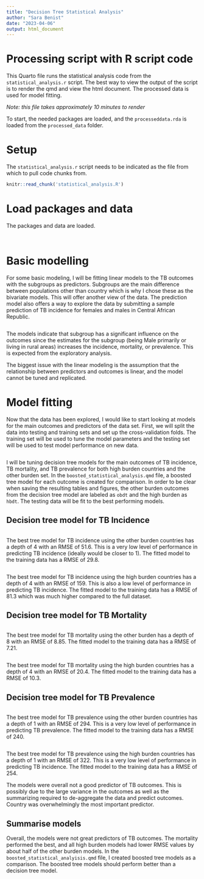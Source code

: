 ```yaml
---
title: "Decision Tree Statistical Analysis"
author: "Sara Benist"
date: "2023-04-06"
output: html_document
---
```


# Processing script with R script code

This Quarto file runs the statistical analysis code from the `statistical_analysis.r` script. The best way to view the output of the script is to render the qmd and view the html document. The processed data is used for model fitting.

*Note: this file takes approximately 10 minutes to render*

To start, the needed packages are loaded, and the `processeddata.rda` is loaded from the `processed_data` folder. 

# Setup
The `statistical_analysis.r` script needs to be indicated as the file from which to pull code chunks from. 
```r
knitr::read_chunk('statistical_analysis.R')
```

# Load packages and data
The packages and data are loaded.
```r
```

```r
```

# Basic modelling
For some basic modeling, I will be fitting linear models to the TB outcomes with the subgroups as predictors. Subgroups are the main difference between populations other than country which is why I chose these as the bivariate models. This will offer another view of the data. The prediction model also offers a way to explore the data by submitting a sample prediction of TB incidence for females and males in Central African Republic.
```r
```
The models indicate that subgroup has a significant influence on the outcomes since the estimates for the subgroup (being Male primarily or living in rural areas) increases the incidence, mortality, or prevalence. This is expected from the exploratory analysis. 

The biggest issue with the linear modeling is the assumption that the relationship between predictors and outcomes is linear, and the model cannot be tuned and replicated.

# Model fitting
Now that the data has been explored, I would like to start looking at models for the main outcomes and predictors of the data set. First, we will split the data into testing and training sets and set up the cross-validation folds. The training set will be used to tune the model parameters and the testing set will be used to test model performance on new data.

```r
```

I will be tuning decision tree models for the main outcomes of TB incidence, TB mortality, and TB prevalence for both high burden countries and the other burden set. In the `boosted_statistical_analysis.qmd` file, a boosted tree model for each outcome is created for comparison. In order to be clear when saving the resulting tables and figures, the other burden outcomes from the decision tree model are labeled as `obdt` and the high burden as `hbdt`. The testing data will be fit to the best performing models. 

## Decision tree model for TB Incidence
```r
```
The best tree model for TB incidence using the other burden countries has a depth of 4 with an RMSE of 51.6. This is a very low level of performance in predicting TB incidence (ideally would be closer to 1). The fitted model to the training data has a RMSE of 29.8.

```r
```
The best tree model for TB incidence using the high burden countries has a depth of 4 with an RMSE of 159. This is also a low level of performance in predicting TB incidence. The fitted model to the training data has a RMSE of 81.3 which was much higher compared to the full dataset. 

## Decision tree model for TB Mortality
```r
```
The best tree model for TB mortality using the other burden has a depth of 8 with an RMSE of 8.85. The fitted model to the training data has a RMSE of 7.21.

```r
```
The best tree model for TB mortality using the high burden countries has a depth of 4 with an RMSE of 20.4. The fitted model to the training data has a RMSE of 10.3.

## Decision tree model for TB Prevalence

```r
```
The best tree model for TB prevalence using the other burden countries has a depth of 1 with an RMSE of 294. This is a very low level of performance in predicting TB prevalence. The fitted model to the training data has a RMSE of 240.

```r
```
The best tree model for TB prevalence using the high burden countries has a depth of 1 with an RMSE of 322. This is a very low level of performance in predicting TB incidence. The fitted model to the training data has a RMSE of 254.

The models were overall not a good predictor of TB outcomes. This is possibly due to the large variance in the outcomes as well as the summarizing required to de-aggregate the data and predict outcomes. Country was overwhelmingly the most important predictor.

## Summarise models
Overall, the models were not great predictors of TB outcomes. The mortality performed the best, and all high burden models had lower RMSE values by about half of the other burden models. 
In the `boosted_statistical_analyisis.qmd` file, I created boosted tree models as a comparison. The boosted tree models should perform better than a decision tree model. 
```r
```
